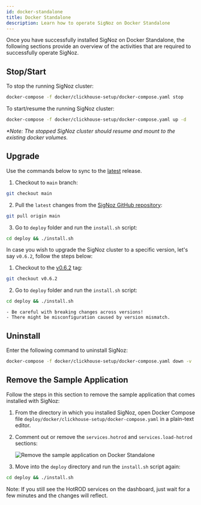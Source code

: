 ```yaml
---
id: docker-standalone
title: Docker Standalone
description: Learn how to operate SigNoz on Docker Standalone
---
```



Once you have successfully installed SigNoz on Docker Standalone, the following sections provide an overview of the activities that are required to successfully operate SigNoz.

## Stop/Start

To stop the running SigNoz cluster:

```bash
docker-compose -f docker/clickhouse-setup/docker-compose.yaml stop
```

To start/resume the running SigNoz cluster:

```bash
docker-compose -f docker/clickhouse-setup/docker-compose.yaml up -d
```

_*Note: The stopped SigNoz cluster should resume and mount to the existing docker volumes._

## Upgrade

Use the commands below to sync to the [latest](https://github.com/SigNoz/signoz/releases/latest) release.

1. Checkout to `main` branch:
```bash
git checkout main
```

2. Pull the `latest` changes from the [SigNoz GitHub repository](https://github.com/SigNoz/signoz):
```bash
git pull origin main
```

3. Go to `deploy` folder and run the `install.sh` script:
```bash
cd deploy && ./install.sh
```

In case you wish to upgrade the SigNoz cluster to a specific version, let's say `v0.6.2`, follow the steps below:

1. Checkout to the [v0.6.2](https://github.com/SigNoz/signoz/releases/tag/v0.6.2) tag:
```bash
git checkout v0.6.2
```

2. Go to `deploy` folder and run the `install.sh` script:
```bash
cd deploy && ./install.sh
```

```
- Be careful with breaking changes across versions!
- There might be misconfiguration caused by version mismatch.
```

## Uninstall

Enter the following command to uninstall SigNoz:

```bash
docker-compose -f docker/clickhouse-setup/docker-compose.yaml down -v
```

## Remove the Sample Application

Follow the steps in this section to remove the sample application that comes installed with SigNoz:

1. From the directory in which you installed SigNoz, open Docker Compose file `deploy/docker/clickhouse-setup/docker-compose.yaml` in a plain-text editor. 

2. Comment out or remove the `services.hotrod` and `services.load-hotrod` sections:
   
   ![Remove the sample application on Docker Standalone](/img/docs/docker-standalone-remove-the-sample-application.png)

3. Move into the `deploy` directory and run the `install.sh` script again:

```bash
cd deploy && ./install.sh
```

Note: If you still see the HotROD services on the dashboard, just wait for a few minutes and the changes will reflect.

